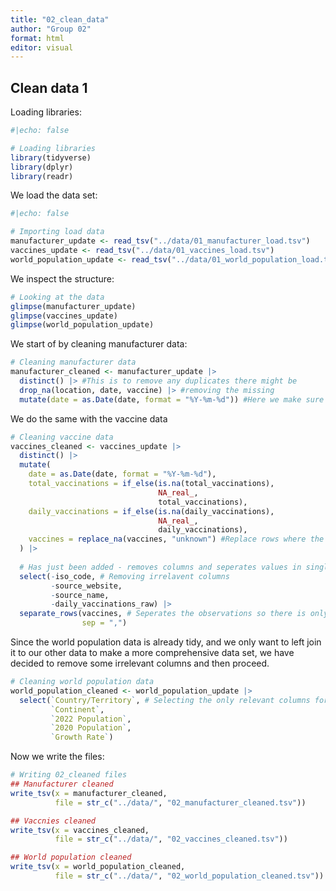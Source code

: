 ```yaml
---
title: "02_clean_data"
author: "Group 02"
format: html
editor: visual
---
```


## Clean data 1

Loading libraries:

```r
#|echo: false

# Loading libraries 
library(tidyverse)
library(dplyr)
library(readr)
```

We load the data set:

```r
#|echo: false

# Importing load data
manufacturer_update <- read_tsv("../data/01_manufacturer_load.tsv")
vaccines_update <- read_tsv("../data/01_vaccines_load.tsv")
world_population_update <- read_tsv("../data/01_world_population_load.tsv")
```

We inspect the structure:

```r
# Looking at the data 
glimpse(manufacturer_update)
glimpse(vaccines_update)
glimpse(world_population_update)
```

We start of by cleaning manufacturer data:

```r
# Cleaning manufacturer data 
manufacturer_cleaned <- manufacturer_update |>
  distinct() |> #This is to remove any duplicates there might be
  drop_na(location, date, vaccine) |> #removing the missing
  mutate(date = as.Date(date, format = "%Y-%m-%d")) #Here we make sure the dates are in the corret format

```

We do the same with the vaccine data

```r
# Cleaning vaccine data 
vaccines_cleaned <- vaccines_update |> 
  distinct() |> 
  mutate(
    date = as.Date(date, format = "%Y-%m-%d"),
    total_vaccinations = if_else(is.na(total_vaccinations), 
                                 NA_real_, 
                                 total_vaccinations),
    daily_vaccinations = if_else(is.na(daily_vaccinations),
                                 NA_real_,
                                 daily_vaccinations),
    vaccines = replace_na(vaccines, "unknown") #Replace rows where the vaccines are missing with unknown, so it doesn't get grouped with the numeric NA
  ) |>
  
  # Has just been added - removes columns and seperates values in single cell
  select(-iso_code, # Removing irrelavent columns
         -source_website,
         -source_name,
         -daily_vaccinations_raw) |> 
  separate_rows(vaccines, # Seperates the observations so there is only 1 value pr cell
                sep = ",")
```

Since the world population data is already tidy, and we only want to left join it to our other data to make a more comprehensive data set, we have decided to remove some irrelevant columns and then proceed.

```r
# Cleaning world population data 
world_population_cleaned <- world_population_update |> 
  select(`Country/Territory`, # Selecting the only relevant columns form the data
         `Continent`,
         `2022 Population`,
         `2020 Population`,
         `Growth Rate`)
```

Now we write the files:

```r
# Writing 02_cleaned files
## Manufacturer cleaned
write_tsv(x = manufacturer_cleaned,
          file = str_c("../data/", "02_manufacturer_cleaned.tsv"))

## Vaccnies cleaned
write_tsv(x = vaccines_cleaned,
          file = str_c("../data/", "02_vaccines_cleaned.tsv"))

## World population cleaned
write_tsv(x = world_population_cleaned,
          file = str_c("../data/", "02_world_population_cleaned.tsv"))
```

